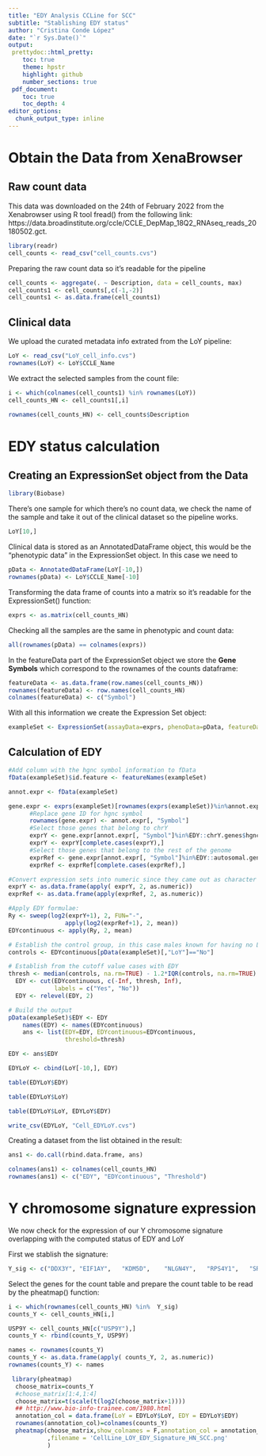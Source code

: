 ```yaml
---
title: "EDY Analysis CCLine for SCC"
subtitle: "Stablishing EDY status"
author: "Cristina Conde López"
date: "`r Sys.Date()`"
output: 
 prettydoc::html_pretty:
    toc: true
    theme: hpstr
    highlight: github
    number_sections: true
 pdf_document:
    toc: true
    toc_depth: 4
editor_options: 
  chunk_output_type: inline
---
```


# Obtain the Data from XenaBrowser

## Raw count data

This data was downloaded on the 24th of February 2022 from the Xenabrowser using R tool fread() from the following link: 
https://data.broadinstitute.org/ccle/CCLE_DepMap_18Q2_RNAseq_reads_20180502.gct.

```r
library(readr)
cell_counts <- read_csv("cell_counts.cvs")
```

Preparing the raw count data so it's readable for the pipeline

```r
cell_counts <- aggregate(. ~ Description, data = cell_counts, max)
cell_counts1 <- cell_counts[,c(-1,-2)]
cell_counts1 <- as.data.frame(cell_counts1)
```

## Clinical data

We upload the curated metadata info extrated from the LoY pipeline:

```r
LoY <- read_csv("LoY_cell_info.cvs")
rownames(LoY) <- LoY$CCLE_Name
```

We extract the selected samples from the count file:

```r
i <- which(colnames(cell_counts1) %in% rownames(LoY))
cell_counts_HN <- cell_counts1[,i]
```

```r
rownames(cell_counts_HN) <- cell_counts$Description
```

# EDY status calculation

## Creating an ExpressionSet object from the Data

```r
library(Biobase)
```

There's one sample for which there's no count data, we check the name of the sample and take it out of the clinical dataset so the pipeline works.

```r
LoY[10,]
```

Clinical data is stored as an AnnotatedDataFrame object, this would be the "phenotypic data" in the ExpressionSet object. In this case we need to 

```r
pData <- AnnotatedDataFrame(LoY[-10,])
rownames(pData) <- LoY$CCLE_Name[-10]
```

Transforming the data frame of counts into a matrix so it's readable for the ExpressionSet() function:

```r
exprs <- as.matrix(cell_counts_HN)
```

Checking all the samples are the same in phenotypic and count data:

```r
all(rownames(pData) == colnames(exprs))
```

In the featureData part of the ExpressionSet object we store the **Gene Symbols** which correspond to the rownames of the counts dataframe:

```r
featureData <- as.data.frame(row.names(cell_counts_HN))
rownames(featureData) <- row.names(cell_counts_HN)
colnames(featureData) <- c("Symbol")
```

With all this information we create the Expression Set object:

```r
exampleSet <- ExpressionSet(assayData=exprs, phenoData=pData, featureData = AnnotatedDataFrame(featureData))
```

## Calculation of EDY


```r
#Add column with the hgnc symbol information to fData
fData(exampleSet)$id.feature <- featureNames(exampleSet)
```
        
```r
annot.expr <- fData(exampleSet)
```

```r
gene.expr <- exprs(exampleSet)[rownames(exprs(exampleSet))%in%annot.expr$id.feature,]
      #Replace gene ID for hgnc symbol
      rownames(gene.expr) <- annot.expr[, "Symbol"]
      #Select those genes that belong to chrY
      exprY <- gene.expr[annot.expr[, "Symbol"]%in%EDY::chrY.genes$hgnc_symbol,]
      exprY <- exprY[complete.cases(exprY),]
      #Select those genes that belong to the rest of the genome
      exprRef <- gene.expr[annot.expr[, "Symbol"]%in%EDY::autosomal.genes$hgnc_symbol,]
      exprRef <- exprRef[complete.cases(exprRef),]
```


```r
#Convert expression sets into numeric since they came out as character
exprY <- as.data.frame(apply( exprY, 2, as.numeric))
exprRef <- as.data.frame(apply(exprRef, 2, as.numeric))
```

```r
#Apply EDY formulae: 
Ry <- sweep(log2(exprY+1), 2, FUN="-", 
                apply(log2(exprRef+1), 2, mean))
EDYcontinuous <- apply(Ry, 2, mean)
```

```r
# Establish the control group, in this case males known for having no LoY
controls <- EDYcontinuous[pData(exampleSet)[,"LoY"]=="No"]
```

```r
# Establish from the cutoff value cases with EDY
thresh <- median(controls, na.rm=TRUE) - 1.2*IQR(controls, na.rm=TRUE)
  EDY <- cut(EDYcontinuous, c(-Inf, thresh, Inf), 
             labels = c("Yes", "No"))
  EDY <- relevel(EDY, 2)
```

```r
# Build the output
pData(exampleSet)$EDY <- EDY
    names(EDY) <- names(EDYcontinuous)
    ans <- list(EDY=EDY, EDYcontinuous=EDYcontinuous, 
                threshold=thresh)
```

```r
EDY <- ans$EDY
```

```r
EDYLoY <- cbind(LoY[-10,], EDY)
```

```r
table(EDYLoY$EDY)
```

```r
table(EDYLoY$LoY)
```

```r
table(EDYLoY$LoY, EDYLoY$EDY)
```

```r
write_csv(EDYLoY, "Cell_EDYLoY.cvs")
```

Creating a dataset from the list obtained in the result:

```r
ans1 <- do.call(rbind.data.frame, ans)
```

```r
colnames(ans1) <- colnames(cell_counts_HN)
rownames(ans1) <- c("EDY", "EDYcontinuous", "Threshold")
```

# Y chromosome signature expression

We now check for the expression of our Y chromosome signature overlapping with the computed status of EDY and LoY

First we stablish the signature:

```r
Y_sig <- c("DDX3Y",	"EIF1AY",	"KDM5D",	"NLGN4Y",	"RPS4Y1",	"SRY",	"TBL1Y",	"TMSB4Y","USP9Y",	"UTY",	"ZFY")
```

Select the genes for the count table and prepare the count table to be read by the pheatmap() function:

```r
i <- which(rownames(cell_counts_HN) %in%  Y_sig)
counts_Y <- cell_counts_HN[i,]
```

```r
USP9Y <- cell_counts_HN[c("USP9Y"),]
counts_Y <- rbind(counts_Y, USP9Y)
```

```r
names <- rownames(counts_Y)
counts_Y <- as.data.frame(apply( counts_Y, 2, as.numeric))
rownames(counts_Y) <- names
```


```r
 library(pheatmap)
  choose_matrix=counts_Y
  #choose_matrix[1:4,1:4]
  choose_matrix=t(scale(t(log2(choose_matrix+1))))  
  ## http://www.bio-info-trainee.com/1980.html
  annotation_col = data.frame(LoY = EDYLoY$LoY, EDY = EDYLoY$EDY)
  rownames(annotation_col)=colnames(counts_Y)
  pheatmap(choose_matrix,show_colnames = F,annotation_col = annotation_col, show_rownames = T
           ,filename = 'CellLine_LOY_EDY_Signature_HN_SCC.png'
           )
  
```



